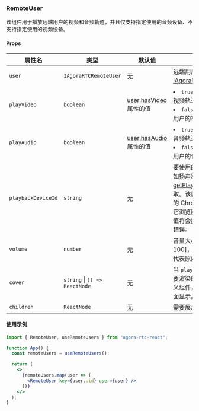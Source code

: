 ### RemoteUser

该组件用于播放远端用户的视频和音频轨道，并且仅支持指定使用的音频设备、不支持指定使用的视频设备。

#### Props

| 属性名             | 类型                                      | 默认值                                                                                                                                                     | 描述                                                                                                                                                                                                                                                                                                       |
| ------------------ | ----------------------------------------- | ---------------------------------------------------------------------------------------------------------------------------------------------------------- | ---------------------------------------------------------------------------------------------------------------------------------------------------------------------------------------------------------------------------------------------------------------------------------------------------------- |
| `user`             | `IAgoraRTCRemoteUser`                     | 无                                                                                                                                                         | 远端用户对象。详见 [IAgoraRTCRemoteUser](https://docportal.shengwang.cn/cn/live-streaming-premium-4.x/API%20Reference/web_ng/interfaces/iagorartcremoteuser.html)。                                                                                                                                        |
| `playVideo`        | `boolean`                                 | [user.hasVideo](https://docportal.shengwang.cn/cn/live-streaming-premium-4.x/API%20Reference/web_ng/interfaces/iagorartcremoteuser.html#hasvideo) 属性的值 | <li>`true`：播放远端用户的视频轨道。</li><li>`false`：停止播放远端用户的视频轨道。</li>                                                                                                                                                                                                                    |
| `playAudio`        | `boolean`                                 | [user.hasAudio](https://docportal.shengwang.cn/cn/live-streaming-premium-4.x/API%20Reference/web_ng/interfaces/iagorartcremoteuser.html#hasaudio) 属性的值 | <li>`true`：播放远端用户的音频轨道。</li><li>`false`：停止播放远端用户的音频轨道。</li>                                                                                                                                                                                                                    |
| `playbackDeviceId` | `string`                                  | 无                                                                                                                                                         | 要使用的播放设备 ID，例如扬声器。设备 ID 通过 [getPlaybackDevices](https://docportal.shengwang.cn/cn/live-streaming-premium-4.x/API%20Reference/web_ng/interfaces/iagorartc.html#getplaybackdevices) 获取。该属性仅支持桌面端的 Chrome 浏览器，在其它浏览器上修改该属性的值将会抛出 `NOT_SUPPORTED` 错误。 |
| `volume`           | `number`                                  | 无                                                                                                                                                         | 音量大小。取值范围 [0, 100]，0 代表静音，100 代表原始音量。                                                                                                                                                                                                                                                |
| `cover`            | `string` &VerticalLine; `() => ReactNode` | 无                                                                                                                                                         | 当 `playVideo` 为 `false`时要渲染的封面图片或自定义组件，用于替代视频画面显示。                                                                                                                                                                                                                            |
| `children`         | `ReactNode`                               | 无                                                                                                                                                         | 需要展示的 React 节点。                                                                                                                                                                                                                                                                                    |

#### 使用示例

```jsx
import { RemoteUser, useRemoteUsers } from "agora-rtc-react";

function App() {
  const remoteUsers = useRemoteUsers();

  return (
    <>
      {remoteUsers.map(user => (
        <RemoteUser key={user.uid} user={user} />
      ))}
    </>
  );
}
```
